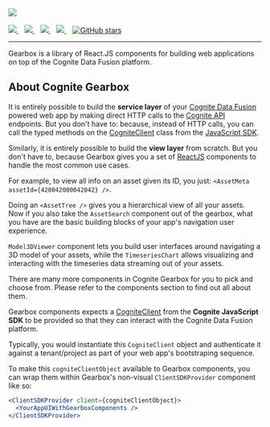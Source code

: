 
<Meta title="Docs/About" />

<div style={{ margin: '0 auto', maxWidth: '600px', color: 'white', textAlign: 'center' }}>
  <img
    style={{ margin: '0 auto 2em auto' }}
    src="docs/collage.png"
  />
  <br />
  <br />
  <a href="https://npm.im/@cognite/gearbox">
    <img src="https://img.shields.io/npm/v/@cognite/gearbox" />
  </a>&nbsp;&nbsp;
  <a href="https://npm.im/@cognite/gearbox">
    <img src="https://badgen.net/npm/dw/@cognite/gearbox" />
  </a>&nbsp;&nbsp;
  <a href="https://github.com/cognitedata/gearbox.js/blob/master/LICENSE">
    <img src="https://badgen.now.sh/badge/license/apache2" />
  </a>&nbsp;&nbsp;
  <a href="https://bundlephobia.com/result?p=@cognite/gearbox">
    <img src="https://badgen.net/bundlephobia/minzip/@cognite/gearbox" />
  </a>&nbsp;&nbsp;
  <a href="https://github.com/cognitedata/gearbox.js">
    <img alt="GitHub stars" src="https://img.shields.io/github/stars/cognitedata/gearbox.js?style=social" />
  </a>

---

Gearbox is a library of React.JS components for building web applications on top of the Cognite Data Fusion platform.

</div>

## About Cognite Gearbox

It is entirely possible to build the <strong>service layer</strong> of your [Cognite Data Fusion](https://docs.cognite.com/cdf/) powered web app by
making direct HTTP calls to the [Cognite API](https://docs.cognite.com/api/v1/) endpoints. But you don't have to:
because, instead of HTTP calls, you can call the typed methods on the
[CogniteClient](https://cognitedata.github.io/cognite-sdk-js/classes/cogniteclient.html) class from the
[JavaScript SDK](https://github.com/cognitedata/cognite-sdk-js).

Similarly, it is entirely possible to build the <strong>view layer</strong> from scratch. But you don't have to, because Gearbox gives
you a set of [ReactJS](https://reactjs.org/) components to handle the most common use cases.

For example, to view all info on an asset given its ID, you just: `<AssetMeta assetId={420042000042042} />`.

Doing an `<AssetTree />` gives you a hierarchical view of all your assets.
Now if you also take the `AssetSearch` component out of the gearbox, what you have are the basic building blocks of
your app's navigation user experience.

`Model3DViewer` component lets you build user interfaces around navigating a 3D model of your assets,
while the `TimeseriesChart` allows visualizing and interacting with the timeseries data streaming out of your assets.

There are many more components in Cognite Gearbox for you to pick and choose from. Please refer to the components 
section to find out all about them.

Gearbox components expects a [CogniteClient](https://cognitedata.github.io/cognite-sdk-js/classes/cogniteclient.html)
from the **Cognite JavaScript SDK** to be provided so that they can interact with the Cognite Data Fusion platform.

Typically, you would instantiate this `CogniteClient` object and authenticate it against a tenant/project as
part of your web app's bootstraping sequence.

To make this `cogniteClientObject` available to Gearbox components, you can wrap them within
Gearbox's non-visual `ClientSDKProvider` component like so:

```jsx
<ClientSDKProvider client={cogniteClientObject}>
  <YourAppUIWithGearboxComponents />
</ClientSDKProvider>
```
